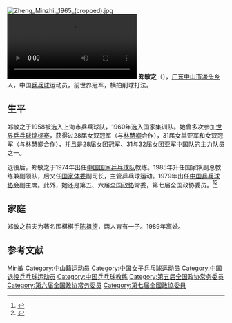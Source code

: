 {{MedalTableTop}}
{{MedalSport|女子[[乒乓球|乒乓球]]}}
{{MedalCountry | {{CHN}}}}
{{MedalCompetition|[[世界乒乓球锦标赛|世界乒乓球锦标赛]]}}
{{MedalGold|[[1965年世界乒乓球锦标赛|1965年 卢布尔雅那]]|女子双打}}
{{MedalGold|[[1965年世界乒乓球锦标赛|1965年 卢布尔雅那]]|女子团体}}
{{MedalSilver|[[1971年世界乒乓球锦标赛|1971年 名古屋]]|女子单打}}
{{MedalGold|[[1971年世界乒乓球锦标赛|1971年 名古屋]]|女子双打}}
{{MedalSilver|[[1971年世界乒乓球锦标赛|1971年 名古屋]]|女子团体}}
{{MedalSilver|[[1973年世界乒乓球锦标赛|1973年 萨拉热窝]]|女子团体}}
{{MedalBottom}}
[[File:Zheng_Minzhi,_1965_(cropped).jpg|thumb]]
[[File:2021年4月10日_“乒乓外交”亲历者郑敏之：中美交流不能断_历史潮流不能阻挡.webm|2021年4月10日 “乒乓外交”亲历者郑敏之：中美交流不能断 历史潮流不能阻挡]]
'''郑敏之'''（{{bd|1945年}}），[[广东|广东]][[中山市|中山市]][[濠头乡|濠头乡]]人，中国[[乒乓球|乒乓球]]运动员，前世界冠军，横拍削球打法。

== 生平 ==
郑敏之于1958被选入上海市乒乓球队，1960年选入国家集训队。她曾多次参加[[世界乒乓球锦标赛|世界乒乓球锦标赛]]，获得过28届女双冠军（与[[林慧卿|林慧卿]]合作），31届女单亚军和女双冠军（与林慧卿合作），并且是28届女团冠军、31与32届女团亚军中国队的主力队员之一。

退役后，郑敏之于1974年出任[[中国国家乒乓球队|中国国家乒乓球队]]教练。1985年升任国家队副总教练兼副领队，后又任[[国家体委|国家体委]]副司长，主管乒乓球运动。1979年出任[[中国乒乓球协会|中国乒乓球协会]]副主席。此外，她还是第五、六届[[全国政协|全国政协]]常委，第七届全国政协委员。<ref>{{cite web|url=http://search.huaxia.com/s.jsp?iDocId=502633|title=郑敏之|publisher=华夏经纬网|date=2003-12-08|deadurl=yes|archiveurl=https://web.archive.org/web/20150601231338/http://search.huaxia.com/s.jsp?iDocId=502633|archivedate=2015-06-01}}</ref><ref>{{cite book|title= 《体育百科大全 18 乒乓球运动》|author=吴兆祥|publisher=安徽人民出版社|year=2010}}</ref>

== 家庭 ==
郑敏之前夫为著名围棋棋手[[陈祖德|陈祖德]]，两人育有一子。1989年离婚。

== 参考文献 ==
{{reflist}}

{{世界乒乓球锦标赛女子双打冠军}}
{{世界乒乓球锦标赛女子团体冠军}}
{{中国乒乓球}}

{{Authority control}}
{{DEFAULTSORT:Zheng郑}}
[[Category:郑姓|Min敏]]
[[Category:中山籍运动员|Category:中山籍运动员]]
[[Category:中国女子乒乓球运动员|Category:中国女子乒乓球运动员]]
[[Category:中国退役乒乓球运动员|Category:中国退役乒乓球运动员]]
[[Category:中国乒乓球教练|Category:中国乒乓球教练]]
[[Category:第五届全国政协常务委员|Category:第五届全国政协常务委员]]
[[Category:第六届全国政协常务委员|Category:第六届全国政协常务委员]]
[[Category:第七屆全國政協委員|Category:第七屆全國政協委員]]